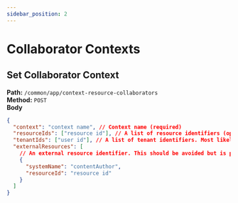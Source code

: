 ```yaml
---
sidebar_position: 2
---
```


# Collaborator Contexts

## Set Collaborator Context

**Path:** `/common/app/context-resource-collaborators`<br />
**Method:** `POST`<br />
**Body**

```json
{
  "context": "context name", // Context name (required)
  "resourceIds": ["resource id"], // A list of resource identifiers (optional)
  "tenantIds": ["user id"], // A list of tenant identifiers. Most likely those are user identifiers (required)
  "externalResources": [
    // An external resource identifier. This should be avoided but is present for compatibility reasons (optional)
    {
      "systemName": "contentAuthor",
      "resourceId": "resource id"
    }
  ]
}
```
